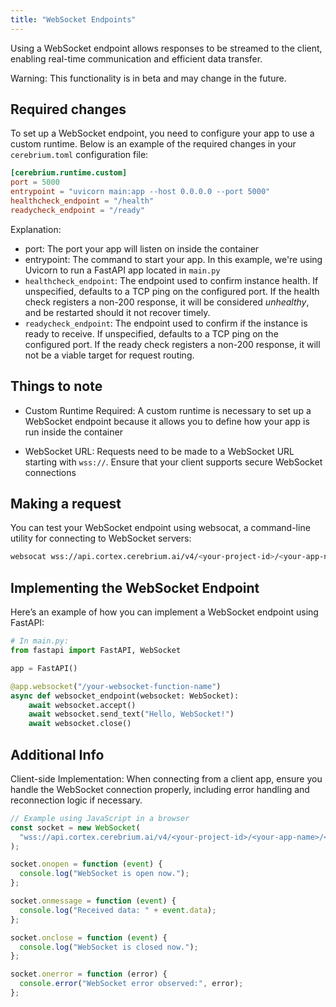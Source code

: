 ```yaml
---
title: "WebSocket Endpoints"
---
```


Using a WebSocket endpoint allows responses to be streamed to the client, enabling real-time communication and efficient data transfer.

<Note>
  Warning: This functionality is in beta and may change in the future.
</Note>

## Required changes

To set up a WebSocket endpoint, you need to configure your app to use a custom runtime.
Below is an example of the required changes in your `cerebrium.toml` configuration file:

```toml
[cerebrium.runtime.custom]
port = 5000
entrypoint = "uvicorn main:app --host 0.0.0.0 --port 5000"
healthcheck_endpoint = "/health"
readycheck_endpoint = "/ready"
```

Explanation:

- port: The port your app will listen on inside the container
- entrypoint: The command to start your app. In this example, we're using Uvicorn to run a FastAPI app located in `main.py`
- `healthcheck_endpoint`: The endpoint used to confirm instance health. If unspecified, defaults to a TCP ping on the configured port. If the health check registers a non-200 response, it will be considered _unhealthy_, and be restarted should it not recover timely.
- `readycheck_endpoint`: The endpoint used to confirm if the instance is ready to receive. If unspecified, defaults to a TCP ping on the configured port. If the ready check registers a non-200 response, it will not be a viable target for request routing.

## Things to note

- Custom Runtime Required: A custom runtime is necessary to set up a WebSocket endpoint because it allows you to define how your app is run inside the container

- WebSocket URL: Requests need to be made to a WebSocket URL starting with `wss://`. Ensure that your client supports secure WebSocket connections

## Making a request

You can test your WebSocket endpoint using websocat, a command-line utility for connecting to WebSocket servers:

```bash
websocat wss://api.cortex.cerebrium.ai/v4/<your-project-id>/<your-app-name>/<your-websocket-function-name>
```

## Implementing the WebSocket Endpoint

Here’s an example of how you can implement a WebSocket endpoint using FastAPI:

```python
# In main.py:
from fastapi import FastAPI, WebSocket

app = FastAPI()

@app.websocket("/your-websocket-function-name")
async def websocket_endpoint(websocket: WebSocket):
    await websocket.accept()
    await websocket.send_text("Hello, WebSocket!")
    await websocket.close()
```

## Additional Info

Client-side Implementation: When connecting from a client app, ensure you handle the WebSocket connection properly, including error handling and reconnection logic if necessary.

```javascript
// Example using JavaScript in a browser
const socket = new WebSocket(
  "wss://api.cortex.cerebrium.ai/v4/<your-project-id>/<your-app-name>/<your-websocket-function-name>",
);

socket.onopen = function (event) {
  console.log("WebSocket is open now.");
};

socket.onmessage = function (event) {
  console.log("Received data: " + event.data);
};

socket.onclose = function (event) {
  console.log("WebSocket is closed now.");
};

socket.onerror = function (error) {
  console.error("WebSocket error observed:", error);
};
```
